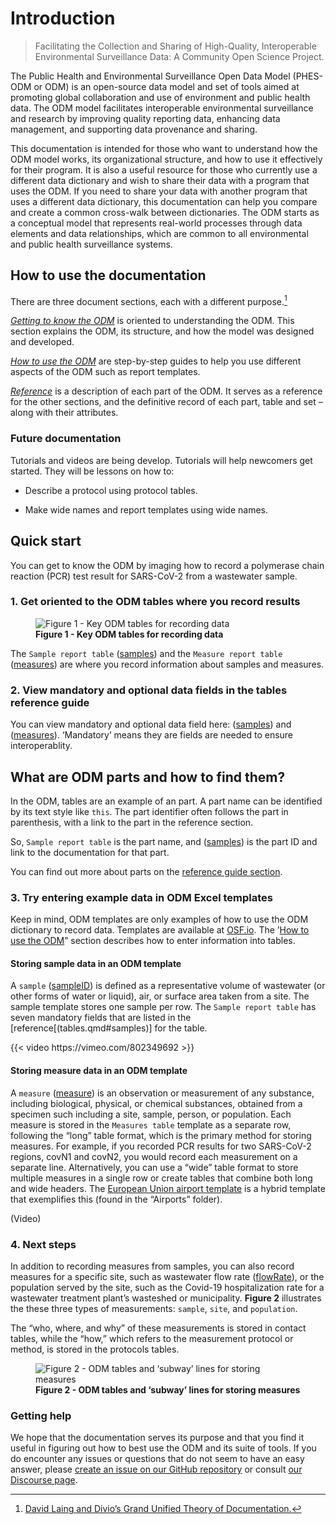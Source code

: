 # Introduction {.unnumbered}

> Facilitating the Collection and Sharing of High-Quality, Interoperable Environmental Surveillance Data: A Community Open Science Project. 

The Public Health and Environmental Surveillance Open Data Model (PHES-ODM or ODM) is an open-source data model and set of tools aimed at promoting global collaboration and use of environment and public health data. The ODM model facilitates interoperable environmental surveillance and research by improving quality reporting data, enhancing data management, and supporting data provenance and sharing.

This documentation is intended for those who want to understand how the ODM model works, its organizational structure, and how to use it effectively for their program. It is also a useful resource for those who currently use a different data dictionary and wish to share their data with a program that uses the ODM. If you need to share your data with another program that uses a different data dictionary, this documentation can help you compare and create a common cross-walk between dictionaries. The ODM starts as a conceptual model that represents real-world processes through data elements and data relationships, which are common to all environmental and public health surveillance systems.

## How to use the documentation

There are three <!--# actually four sections once tutorials are added --> document sections, each with a different purpose.[^index-1]

[^index-1]: [David Laing and Divio's Grand Unified Theory of Documentation.](https://documentation.divio.com/#:~:text=The%20Grand%20Unified%20Theory%20of,guides%2C%20technical%20reference%20and%20explanation.)

[*Getting to know the ODM*](explanation.qmd) is oriented to understanding the ODM. This section explains the ODM, its structure, and how the model was designed and developed.

[*How to use the ODM*](how-to.qmd) are step-by-step guides to help you use different aspects of the ODM such as report templates.

[*Reference*](ref-guide.qmd) is a description of each part of the ODM. It serves as a reference for the other sections, and the definitive record of each part, table and set -- along with their attributes.

### Future documentation

Tutorials and videos are being develop. Tutorials will help newcomers get started. They will be lessons on how to:

-   Describe a protocol using protocol tables. <!--#  *Tutorials:* Oriented to learning, this piece must allow the newcomer to get started. This piece of the documentation should ideally take the form of a lesson. As an analogy, consider tutorials as being akin to teaching a small child how to cook.-->

-   Make wide names and report templates using wide names.

## Quick start

You can get to know the ODM by imaging how to record a polymerase chain reaction (PCR) test result for SARS-CoV-2 from a wastewater sample.

### 1. Get oriented to the ODM tables where you record results

![**Figure 1 - Key ODM tables for recording data**](assets/intro/ODM-model-tables.png){fig-align="center"}

The `Sample report table` ([samples](https://docs.phes-odm.org/tables.html#samples "Samples report table")) and the `Measure report table` ([measures](https://docs.phes-odm.org/tables.html#samples "Measures report table")) are where you record information about samples and measures.

### 2. View mandatory and optional data fields in the tables reference guide

You can view mandatory and optional data field here: ([samples](https://docs.phes-odm.org/tables.html#samples "Samples report table")) and ([measures](https://docs.phes-odm.org/tables.html#samples "Measures report table")). 'Mandatory' means they are fields are needed to ensure interoperablity.

::: {.callout-tip collapse="true"}
## What are ODM parts and how to find them?

In the ODM, tables are an example of an part. A part name can be identified by its text style like `this`. The part identifier often follows the part in parenthesis, with a link to the part in the reference section.

So, `Sample report table` is the part name, and ([samples](tables.qmd#samples)) is the part ID and link to the documentation for that part.

You can find out more about parts on the [reference guide section](parts.qmd).
:::

### 3. Try entering example data in ODM Excel templates

Keep in mind, ODM templates are only examples of how to use the ODM dictionary to record data. Templates are available at [OSF.io](https://osf.io/ab9se/). The '[How to use the ODM](https://docs.phes-odm.org/how-to.html)" section describes how to enter information into tables.

#### Storing sample data in an ODM template

A `sample` ([sampleID](parts.qmd#sampleID)) is defined as a representative volume of wastewater (or other forms of water or liquid), air, or surface area taken from a site. The sample template stores one sample per row. The `Sample report table` has seven mandatory fields that are listed in the [reference[(tables.qmd#samples)] for the table. 

{{< video https://vimeo.com/802349692 >}}

#### Storing measure data in an ODM template

A `measure` ([measure](parts.qmd#measureID)) is an observation or measurement of any substance, including biological, physical, or chemical substances, obtained from a specimen such including a site, sample, person, or population. Each measure is stored in the `Measures table` template as a separate row, following the "long" table format, which is the primary method for storing measures. For example, if you recorded PCR results for two SARS-CoV-2 regions, covN1 and covN2, you would record each measurement on a separate line. Alternatively, you can use a "wide" table format to store multiple measures in a single row or create tables that combine both long and wide headers. The [European Union airport template](https://osf.io/ab9se/) is a hybrid template that exemplifies this (found in the "Airports" folder).

(Video)

### 4. Next steps

In addition to recording measures from samples, you can also record measures for a specific site, such as wastewater flow rate ([flowRate](parts.qmd#flowrate)), or the population served by the site, such as the Covid-19 hospitalization rate for a wastewater treatment plant's wasteshed or municipality. **Figure 2** illustrates the these three types of measurements: `sample`, `site`, and `population`.

The "who, where, and why" of these measurements is stored in contact tables, while the "how," which refers to the measurement protocol or method, is stored in the protocols tables.

![**Figure 2 - ODM tables and 'subway' lines for storing measures**](assets/intro/subway.png){fig-align="center"}

### Getting help

We hope that the documentation serves its purpose and that you find it useful in figuring out how to best use the ODM and its suite of tools. If you do encounter any issues or questions that do not seem to have an easy answer, please [create an issue on our GitHub repository](https://github.com/Big-Life-Lab/PHES-ODM) or consult [our Discourse page](https://odm.discourse.group/).
